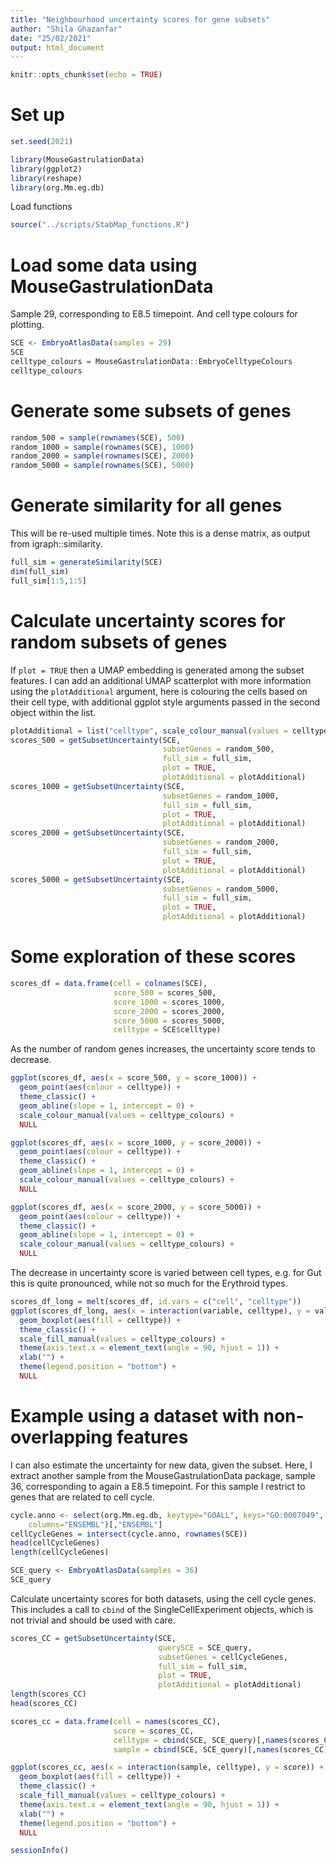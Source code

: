 ```yaml
---
title: "Neighbourhood uncertainty scores for gene subsets"
author: "Shila Ghazanfar"
date: "25/02/2021"
output: html_document
---
```


```r
knitr::opts_chunk$set(echo = TRUE)
```

# Set up

```r
set.seed(2021)

library(MouseGastrulationData)
library(ggplot2)
library(reshape)
library(org.Mm.eg.db)
```

Load functions

```r
source("../scripts/StabMap_functions.R")
```

# Load some data using MouseGastrulationData

Sample 29, corresponding to E8.5 timepoint. And cell type colours for plotting.

```r
SCE <- EmbryoAtlasData(samples = 29)
SCE
celltype_colours = MouseGastrulationData::EmbryoCelltypeColours
celltype_colours
```

# Generate some subsets of genes

```r
random_500 = sample(rownames(SCE), 500)
random_1000 = sample(rownames(SCE), 1000)
random_2000 = sample(rownames(SCE), 2000)
random_5000 = sample(rownames(SCE), 5000)
```

# Generate similarity for all genes

This will be re-used multiple times. Note this is a dense matrix, 
as output from igraph::similarity.

```r
full_sim = generateSimilarity(SCE)
dim(full_sim)
full_sim[1:5,1:5]
```

# Calculate uncertainty scores for random subsets of genes

If `plot = TRUE` then a UMAP embedding is generated among the subset features. 
I can add an additional UMAP scatterplot with more information using the 
`plotAdditional` argument, here is colouring the cells based on their cell type,
with additional ggplot style arguments passed in the second object within the 
list.

```r
plotAdditional = list("celltype", scale_colour_manual(values = celltype_colours))
scores_500 = getSubsetUncertainty(SCE,
                                  subsetGenes = random_500,
                                  full_sim = full_sim,
                                  plot = TRUE,
                                  plotAdditional = plotAdditional)
scores_1000 = getSubsetUncertainty(SCE,
                                  subsetGenes = random_1000,
                                  full_sim = full_sim,
                                  plot = TRUE,
                                  plotAdditional = plotAdditional)
scores_2000 = getSubsetUncertainty(SCE,
                                  subsetGenes = random_2000,
                                  full_sim = full_sim,
                                  plot = TRUE,
                                  plotAdditional = plotAdditional)
scores_5000 = getSubsetUncertainty(SCE,
                                  subsetGenes = random_5000,
                                  full_sim = full_sim,
                                  plot = TRUE,
                                  plotAdditional = plotAdditional)
```

# Some exploration of these scores

```r
scores_df = data.frame(cell = colnames(SCE),
                       score_500 = scores_500,
                       score_1000 = scores_1000,
                       score_2000 = scores_2000,
                       score_5000 = scores_5000,
                       celltype = SCE$celltype)
```

As the number of random genes increases, the uncertainty score tends to
decrease.
  
```r
ggplot(scores_df, aes(x = score_500, y = score_1000)) + 
  geom_point(aes(colour = celltype)) + 
  theme_classic() + 
  geom_abline(slope = 1, intercept = 0) +
  scale_colour_manual(values = celltype_colours) +
  NULL

ggplot(scores_df, aes(x = score_1000, y = score_2000)) + 
  geom_point(aes(colour = celltype)) + 
  theme_classic() + 
  geom_abline(slope = 1, intercept = 0) +
  scale_colour_manual(values = celltype_colours) +
  NULL

ggplot(scores_df, aes(x = score_2000, y = score_5000)) + 
  geom_point(aes(colour = celltype)) + 
  theme_classic() + 
  geom_abline(slope = 1, intercept = 0) +
  scale_colour_manual(values = celltype_colours) +
  NULL
```

The decrease in uncertainty score is varied between cell types, e.g. for 
Gut this is quite pronounced, while not so much for the Erythroid types.

```r
scores_df_long = melt(scores_df, id.vars = c("cell", "celltype"))
ggplot(scores_df_long, aes(x = interaction(variable, celltype), y = value)) + 
  geom_boxplot(aes(fill = celltype)) +
  theme_classic() +
  scale_fill_manual(values = celltype_colours) +
  theme(axis.text.x = element_text(angle = 90, hjust = 1)) +
  xlab("") +
  theme(legend.position = "bottom") +
  NULL
```

# Example using a dataset with non-overlapping features

I can also estimate the uncertainty for new data, given the subset. Here, I 
extract another sample from the MouseGastrulationData package, sample 36, 
corresponding to again a E8.5 timepoint. For this sample I restrict to genes 
that are related to cell cycle.

```r
cycle.anno <- select(org.Mm.eg.db, keytype="GOALL", keys="GO:0007049", 
    columns="ENSEMBL")[,"ENSEMBL"]
cellCycleGenes = intersect(cycle.anno, rownames(SCE))
head(cellCycleGenes)
length(cellCycleGenes)
```

```r
SCE_query <- EmbryoAtlasData(samples = 36)
SCE_query
```

Calculate uncertainty scores for both datasets, using the cell cycle genes.
This includes a call to `cbind` of the SingleCellExperiment objects,
which is not trivial and should be used with care.

```r
scores_CC = getSubsetUncertainty(SCE,
                                 querySCE = SCE_query,
                                 subsetGenes = cellCycleGenes,
                                 full_sim = full_sim,
                                 plot = TRUE,
                                 plotAdditional = plotAdditional)
length(scores_CC)
head(scores_CC)

scores_cc = data.frame(cell = names(scores_CC),
                       score = scores_CC,
                       celltype = cbind(SCE, SCE_query)[,names(scores_CC)]$celltype,
                       sample = cbind(SCE, SCE_query)[,names(scores_CC)]$sample)

ggplot(scores_cc, aes(x = interaction(sample, celltype), y = score)) + 
  geom_boxplot(aes(fill = celltype)) + 
  theme_classic() +
  scale_fill_manual(values = celltype_colours) +
  theme(axis.text.x = element_text(angle = 90, hjust = 1)) +
  xlab("") +
  theme(legend.position = "bottom") +
  NULL
```

```r
sessionInfo()
```